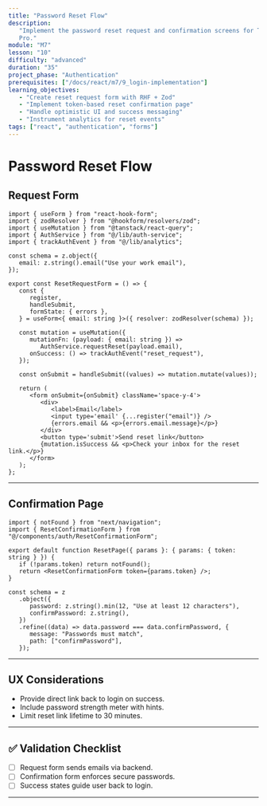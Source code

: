 ```yaml
---
title: "Password Reset Flow"
description:
   "Implement the password reset request and confirmation screens for TaskFlow
   Pro."
module: "M7"
lesson: "10"
difficulty: "advanced"
duration: "35"
project_phase: "Authentication"
prerequisites: ["/docs/react/m7/9_login-implementation"]
learning_objectives:
   - "Create reset request form with RHF + Zod"
   - "Implement token-based reset confirmation page"
   - "Handle optimistic UI and success messaging"
   - "Instrument analytics for reset events"
tags: ["react", "authentication", "forms"]
---
```


# Password Reset Flow

## Request Form

```tsx filename="src/components/auth/ResetRequestForm.tsx"
import { useForm } from "react-hook-form";
import { zodResolver } from "@hookform/resolvers/zod";
import { useMutation } from "@tanstack/react-query";
import { AuthService } from "@/lib/auth-service";
import { trackAuthEvent } from "@/lib/analytics";

const schema = z.object({
   email: z.string().email("Use your work email"),
});

export const ResetRequestForm = () => {
   const {
      register,
      handleSubmit,
      formState: { errors },
   } = useForm<{ email: string }>({ resolver: zodResolver(schema) });

   const mutation = useMutation({
      mutationFn: (payload: { email: string }) =>
         AuthService.requestReset(payload.email),
      onSuccess: () => trackAuthEvent("reset_request"),
   });

   const onSubmit = handleSubmit((values) => mutation.mutate(values));

   return (
      <form onSubmit={onSubmit} className='space-y-4'>
         <div>
            <label>Email</label>
            <input type='email' {...register("email")} />
            {errors.email && <p>{errors.email.message}</p>}
         </div>
         <button type='submit'>Send reset link</button>
         {mutation.isSuccess && <p>Check your inbox for the reset link.</p>}
      </form>
   );
};
```

---

## Confirmation Page

```tsx filename="src/app/reset/[token]/page.tsx"
import { notFound } from "next/navigation";
import { ResetConfirmationForm } from "@/components/auth/ResetConfirmationForm";

export default function ResetPage({ params }: { params: { token: string } }) {
   if (!params.token) return notFound();
   return <ResetConfirmationForm token={params.token} />;
}
```

```tsx filename="src/components/auth/ResetConfirmationForm.tsx"
const schema = z
   .object({
      password: z.string().min(12, "Use at least 12 characters"),
      confirmPassword: z.string(),
   })
   .refine((data) => data.password === data.confirmPassword, {
      message: "Passwords must match",
      path: ["confirmPassword"],
   });
```

---

## UX Considerations

-  Provide direct link back to login on success.
-  Include password strength meter with hints.
-  Limit reset link lifetime to 30 minutes.

---

## ✅ Validation Checklist

-  [ ] Request form sends emails via backend.
-  [ ] Confirmation form enforces secure passwords.
-  [ ] Success states guide user back to login.

---

